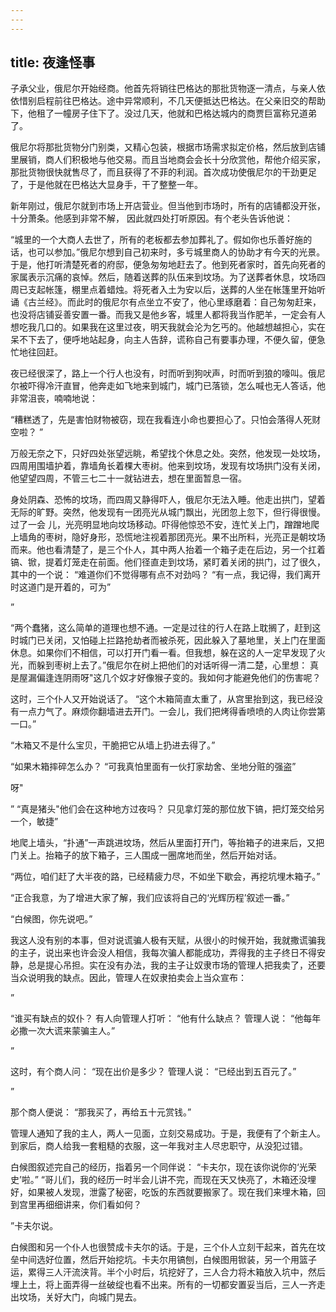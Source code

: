 ```yaml
---
---
---
```

title: 夜逢怪事
---



子承父业，俄尼尔开始经商。他首先将销往巴格达的那批货物逐一清点，与亲人依依惜别启程前往巴格达。途中异常顺利，不几天便抵达巴格达。在父亲旧交的帮助下，他租了一幢房子住下了。没过几天，他就和巴格达城内的商贾巨富称兄道弟了。

俄尼尔将那批货物分门别类，又精心包装，根据市场需求拟定价格，然后放到店铺里展销，商人们积极地与他交易。而且当地商会会长十分欣赏他，帮他介绍买家，那批货物很快就售尽了，而且获得了不菲的利润。首次成功使俄尼尔的干劲更足了，于是他就在巴格达大显身手，干了整整一年。

新年刚过，俄尼尔就到市场上开店营业。但当他到市场时，所有的店铺都没开张，十分萧条。他感到非常不解，
因此就四处打听原因。有个老头告诉他说：

“城里的一个大商人去世了，所有的老板都去参加葬礼了。假如你也乐善好施的话，也可以参加。”俄尼尔想到自己初来时，多亏城里商人的协助才有今天的光景。于是，他打听清楚死者的府邸，便急匆匆地赶去了。他到死者家时，首先向死者的家属表示沉痛的哀悼。然后，随着送葬的队伍来到坟场。为了送葬者休息，坟场四周已支起帐篷，棚里点着蜡烛。将死者入土为安以后，送葬的人坐在帐篷里开始听诵《古兰经》。而此时的俄尼尔有点坐立不安了，他心里琢磨着：自己匆匆赶来，也没将店铺妥善安置一番。而我又是他乡客，城里人都将我当作肥羊，一定会有人想吃我几口的。如果我在这里过夜，明天我就会沦为乞丐的。他越想越担心，实在呆不下去了，便呼地站起身，向主人告辞，谎称自己有要事办理，不便久留，便急忙地往回赶。

夜已经很深了，路上一个行人也没有，时而听到狗吠声，时而听到狼的嚎叫。俄尼尔被吓得冷汗直冒，他奔走如飞地来到城门，城门已落锁，怎么喊也无人答话，他非常沮丧，喃喃地说：

“糟糕透了，先是害怕财物被窃，现在我看连小命也要担心了。只怕会落得人死财空啦？
”

万般无奈之下，只好四处张望远眺，希望找个休息之处。突然，他发现一处坟场，四周用围墙护着，靠墙角长着棵大枣树。他来到坟场，发现有坟场拱门没有关闭，他望望四周，不管三七二十一就钻进去，想在里面暂息一宿。

身处阴森、恐怖的坟场，而四周又静得吓人，俄尼尔无法入睡。他走出拱门，望着无际的旷野。突然，他发现有一团亮光从城门飘出，光团忽上忽下，但行得很慢。过了一会
儿，光亮明显地向坟场移动。吓得他惊恐不安，连忙关上门，蹭蹭地爬上墙角的枣树，隐好身形，恐慌地注视着那团亮光。果不出所料，光亮正是朝坟场而来。他也看清楚了，是三个仆人，其中两人抬着一个箱子走在后边，另一个扛着镐、锨，提着灯笼走在前面。他们径直走到坟场，紧盯着关闭的拱门，过了很久，其中的一个说：
“难道你们不觉得哪有点不对劲吗？
“有一点，我记得，我们离开时这道门是开着的，可为”

”

“两个蠢猪，这么简单的道理也想不通。一定是过往的行人在路上耽搁了，赶到这时城门已关闭，又怕碰上拦路抢劫者而被杀死，因此躲入了墓地里，关上门在里面休息。如果你们不相信，可以打开门看一看。但我想，躲在这的人一定早发现了火光，而躲到枣树上去了。”俄尼尔在树上把他们的对话听得一清二楚，心里想：
真是屋漏偏逢连阴雨呀"这几个奴才好像猴子变的。我如何才能避免他们的伤害呢？

这时，三个仆人又开始说话了。
“这个木箱简直太重了，从宫里抬到这，我已经没有一点力气了。麻烦你翻墙进去开门。一会儿，我们把烤得香喷喷的人肉让你尝第一口。”

“木箱又不是什么宝贝，干脆把它从墙上扔进去得了。”

“如果木箱摔碎怎么办？
“可我真怕里面有一伙打家劫舍、坐地分赃的强盗”

呀"

”
“真是猪头"他们会在这种地方过夜吗？
只见拿灯笼的那位放下镐，把灯笼交给另一个，敏捷”



地爬上墙头，“扑通”一声跳进坟场，然后从里面打开门，等抬箱子的进来后，又把门关上。抬箱子的放下箱子，三人围成一圈席地而坐，然后开始对话。

“两位，咱们赶了大半夜的路，已经精疲力尽，不如坐下歇会，再挖坑埋木箱子。”

“正合我意，为了增进大家了解，我们应该将自己的‘光辉历程’叙述一番。”

“白候图，你先说吧。”

我这人没有别的本事，但对说谎骗人极有天赋，从很小的时候开始，我就撒谎骗我的主子，说出来也许会没人相信，我每次骗人都能成功，弄得我的主子终日不得安静，总是提心吊担。实在没有办法，我的主子让奴隶市场的管理人把我卖了，还要当众说明我的缺点。因此，管理人在奴隶拍卖会上当众宣布：

”

“谁买有缺点的奴仆？
有人向管理人打听：
“他有什么缺点？
管理人说：
“他每年必撒一次大谎来蒙骗主人。”

”

这时，有个商人问：
“现在出价是多少？
管理人说：
“已经出到五百元了。”

”

那个商人便说：
“那我买了，再给五十元赏钱。”

管理人通知了我的主人，两人一见面，立刻交易成功。于是，我便有了个新主人。到家后，商人给我一套粗糙的衣服，这一年我对主人尽忠职守，从没犯过错。



白候图叙述完自己的经历，指着另一个同伴说：
“卡夫尔，现在该你说你的‘光荣史’啦。”
“哥儿们，我的经历一时半会儿讲不完，而现在天又快亮了，木箱还没埋好，如果被人发现，泄露了秘密，吃饭的东西就要搬家了。现在我们来埋木箱，回到宫里再细细讲来，你们看如何？

”卡夫尔说。

白候图和另一个仆人也很赞成卡夫尔的话。于是，三个仆人立刻干起来，首先在坟垒中间选好位置，然后开始挖坑。卡夫尔用镐刨，白候图用锨装，另一个用篮子运，累得三人汗流浃背。半个小时后，坑挖好了，三人合力将木箱放入坑中，然后埋上土，将上面弄得一丝破绽也看不出来。所有的一切都安置妥当后，三人一齐走出坟场，关好大门，向城门晃去。